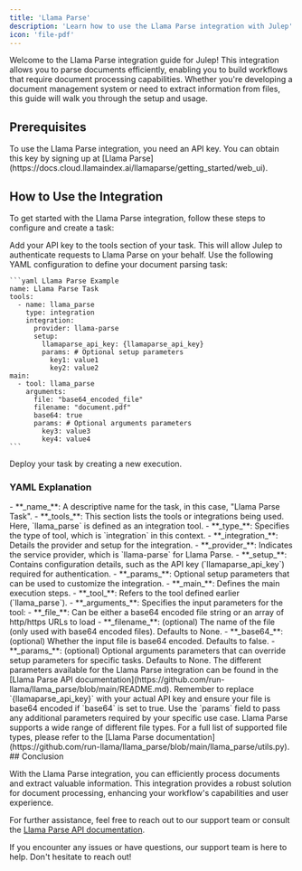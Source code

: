 ```yaml
---
title: 'Llama Parse'
description: 'Learn how to use the Llama Parse integration with Julep'
icon: 'file-pdf'
---
```


Welcome to the Llama Parse integration guide for Julep! This integration allows you to parse documents efficiently, enabling you to build workflows that require document processing capabilities. Whether you're developing a document management system or need to extract information from files, this guide will walk you through the setup and usage.

## Prerequisites

<Info type="info" title="API Key Required">
  To use the Llama Parse integration, you need an API key. You can obtain this key by signing up at [Llama Parse](https://docs.cloud.llamaindex.ai/llamaparse/getting_started/web_ui).
</Info>

## How to Use the Integration

To get started with the Llama Parse integration, follow these steps to configure and create a task:

<Steps>
  <Step title="Configure Your API Key">
    Add your API key to the tools section of your task. This will allow Julep to authenticate requests to Llama Parse on your behalf.
  </Step>
  <Step title="Create Task Definition">
    Use the following YAML configuration to define your document parsing task:

    ```yaml Llama Parse Example
    name: Llama Parse Task
    tools:
      - name: llama_parse
        type: integration
        integration:
          provider: llama-parse
          setup:
            llamaparse_api_key: {llamaparse_api_key}
            params: # Optional setup parameters
              key1: value1
              key2: value2
    main:
      - tool: llama_parse
        arguments:
          file: "base64_encoded_file"
          filename: "document.pdf"
          base64: true
          params: # Optional arguments parameters
            key3: value3
            key4: value4
    ```
  </Step>
  <Step title="Run Task">
    Deploy your task by creating a new execution.
  </Step>
</Steps>

### YAML Explanation

<AccordionGroup>
  <Accordion title="Basic Configuration">
    - **_name_**: A descriptive name for the task, in this case, "Llama Parse Task".
    - **_tools_**: This section lists the tools or integrations being used. Here, `llama_parse` is defined as an integration tool.
  </Accordion>

  <Accordion title="Tool Configuration">
    - **_type_**: Specifies the type of tool, which is `integration` in this context.
    - **_integration_**: Details the provider and setup for the integration.
      - **_provider_**: Indicates the service provider, which is `llama-parse` for Llama Parse.
      - **_setup_**: Contains configuration details, such as the API key (`llamaparse_api_key`) required for authentication.
      - **_params_**: Optional setup parameters that can be used to customize the integration.
  </Accordion>

  <Accordion title="Execution Configuration">
    - **_main_**: Defines the main execution steps.
      - **_tool_**: Refers to the tool defined earlier (`llama_parse`).
      - **_arguments_**: Specifies the input parameters for the tool:
        - **_file_**: Can be either a base64 encoded file string or an array of http/https URLs to load
        - **_filename_**: (optional) The name of the file (only used with base64 encoded files). Defaults to None.
        - **_base64_**: (optional) Whether the input file is base64 encoded. Defaults to false.
        - **_params_**: (optional) Optional arguments parameters that can override setup parameters for specific tasks. Defaults to None.
  </Accordion>
</AccordionGroup>

<Callout type="info" title="Additional Parameters">
  The different parameters available for the Llama Parse integration can be found in the [Llama Parse API documentation](https://github.com/run-llama/llama_parse/blob/main/README.md).
</Callout>

<Note>
  Remember to replace `{llamaparse_api_key}` with your actual API key and ensure your file is base64 encoded if `base64` is set to true. Use the `params` field to pass any additional parameters required by your specific use case.
</Note>
<Note>
  Llama Parse supports a wide range of different file types. For a full list of supported file types, please refer to the [Llama Parse documentation](https://github.com/run-llama/llama_parse/blob/main/llama_parse/utils.py).
</Note>
## Conclusion

With the Llama Parse integration, you can efficiently process documents and extract valuable information. 
This integration provides a robust solution for document processing, enhancing your workflow's capabilities and user experience.

For further assistance, feel free to reach out to our support team or consult the [Llama Parse API documentation](https://docs.cloud.llamaindex.ai/llamaparse/getting_started/python).

<Callout type="success" title="Need Help?">
  If you encounter any issues or have questions, our support team is here to help. Don't hesitate to reach out!
</Callout> 
